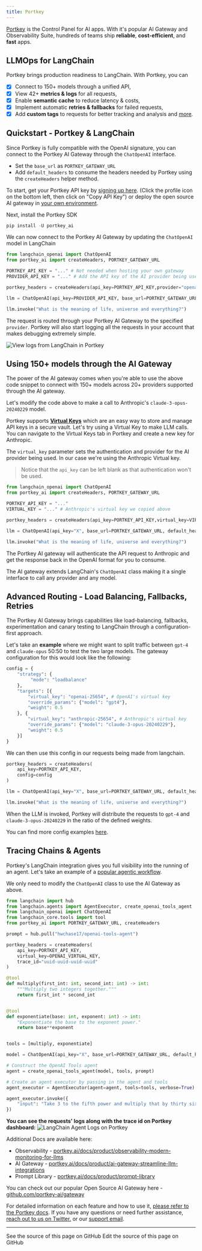 ```yaml
---
title: Portkey
---
```


[Portkey](https://portkey.ai) is the Control Panel for AI apps. With it's popular AI Gateway and Observability Suite, hundreds of teams ship **reliable**, **cost-efficient**, and **fast** apps.

## LLMOps for LangChain

Portkey brings production readiness to LangChain. With Portkey, you can

- [x] Connect to 150+ models through a unified API,
- [x] View 42+ **metrics & logs** for all requests,
- [x] Enable **semantic cache** to reduce latency & costs,
- [x] Implement automatic **retries & fallbacks** for failed requests,
- [x] Add **custom tags** to requests for better tracking and analysis and [more](https://portkey.ai/docs).

## Quickstart - Portkey & LangChain

Since Portkey is fully compatible with the OpenAI signature, you can connect to the Portkey AI Gateway through the `ChatOpenAI` interface.

- Set the `base_url` as `PORTKEY_GATEWAY_URL`
- Add `default_headers` to consume the headers needed by Portkey using the `createHeaders` helper method.

To start, get your Portkey API key by [signing up here](https://app.portkey.ai/signup). (Click the profile icon on the bottom left, then click on "Copy API Key") or deploy the open source AI gateway in [your own environment](https://github.com/Portkey-AI/gateway/blob/main/docs/installation-deployments.md).

Next, install the Portkey SDK

```python
pip install -U portkey_ai
```

We can now connect to the Portkey AI Gateway by updating the `ChatOpenAI` model in LangChain

```python
from langchain_openai import ChatOpenAI
from portkey_ai import createHeaders, PORTKEY_GATEWAY_URL

PORTKEY_API_KEY = "..." # Not needed when hosting your own gateway
PROVIDER_API_KEY = "..." # Add the API key of the AI provider being used

portkey_headers = createHeaders(api_key=PORTKEY_API_KEY,provider="openai")

llm = ChatOpenAI(api_key=PROVIDER_API_KEY, base_url=PORTKEY_GATEWAY_URL, default_headers=portkey_headers)

llm.invoke("What is the meaning of life, universe and everything?")
```

The request is routed through your Portkey AI Gateway to the specified `provider`. Portkey will also start logging all the requests in your account that makes debugging extremely simple.

![View logs from LangChain in Portkey](https://assets.portkey.ai/docs/langchain-logs.gif)

## Using 150+ models through the AI Gateway

The power of the AI gateway comes when you're able to use the above code snippet to connect with 150+ models across 20+ providers supported through the AI gateway.

Let's modify the code above to make a call to Anthropic's `claude-3-opus-20240229` model.

Portkey supports **[Virtual Keys](https://docs.portkey.ai/docs/product/ai-gateway-streamline-llm-integrations/virtual-keys)** which are an easy way to store and manage API keys in a secure vault. Let's try using a Virtual Key to make LLM calls. You can navigate to the Virtual Keys tab in Portkey and create a new key for Anthropic.

The `virtual_key` parameter sets the authentication and provider for the AI provider being used. In our case we're using the Anthropic Virtual key.

> Notice that the `api_key` can be left blank as that authentication won't be used.

```python
from langchain_openai import ChatOpenAI
from portkey_ai import createHeaders, PORTKEY_GATEWAY_URL

PORTKEY_API_KEY = "..."
VIRTUAL_KEY = "..." # Anthropic's virtual key we copied above

portkey_headers = createHeaders(api_key=PORTKEY_API_KEY,virtual_key=VIRTUAL_KEY)

llm = ChatOpenAI(api_key="X", base_url=PORTKEY_GATEWAY_URL, default_headers=portkey_headers, model="claude-3-opus-20240229")

llm.invoke("What is the meaning of life, universe and everything?")
```

The Portkey AI gateway will authenticate the API request to Anthropic and get the response back in the OpenAI format for you to consume.

The AI gateway extends LangChain's `ChatOpenAI` class making it a single interface to call any provider and any model.

## Advanced Routing - Load Balancing, Fallbacks, Retries

The Portkey AI Gateway brings capabilities like load-balancing, fallbacks, experimentation and canary testing to LangChain through a configuration-first approach.

Let's take an **example** where we might want to split traffic between `gpt-4` and `claude-opus` 50:50 to test the two large models. The gateway configuration for this would look like the following:

```python
config = {
    "strategy": {
         "mode": "loadbalance"
    },
    "targets": [{
        "virtual_key": "openai-25654", # OpenAI's virtual key
        "override_params": {"model": "gpt4"},
        "weight": 0.5
    }, {
        "virtual_key": "anthropic-25654", # Anthropic's virtual key
        "override_params": {"model": "claude-3-opus-20240229"},
        "weight": 0.5
    }]
}
```

We can then use this config in our requests being made from langchain.

```python
portkey_headers = createHeaders(
    api_key=PORTKEY_API_KEY,
    config=config
)

llm = ChatOpenAI(api_key="X", base_url=PORTKEY_GATEWAY_URL, default_headers=portkey_headers)

llm.invoke("What is the meaning of life, universe and everything?")
```

When the LLM is invoked, Portkey will distribute the requests to `gpt-4` and `claude-3-opus-20240229` in the ratio of the defined weights.

You can find more config examples [here](https://docs.portkey.ai/docs/api-reference/config-object#examples).

## **Tracing Chains & Agents**

Portkey's LangChain integration gives you full visibility into the running of an agent. Let's take an example of a [popular agentic workflow](https://python.langchain.com/docs/use_cases/tool_use/quickstart/#agents).

We only need to modify the `ChatOpenAI` class to use the AI Gateway as above.

```python
from langchain import hub
from langchain.agents import AgentExecutor, create_openai_tools_agent
from langchain_openai import ChatOpenAI
from langchain_core.tools import tool
from portkey_ai import PORTKEY_GATEWAY_URL, createHeaders

prompt = hub.pull("hwchase17/openai-tools-agent")

portkey_headers = createHeaders(
    api_key=PORTKEY_API_KEY,
    virtual_key=OPENAI_VIRTUAL_KEY,
    trace_id="uuid-uuid-uuid-uuid"
)

@tool
def multiply(first_int: int, second_int: int) -> int:
    """Multiply two integers together."""
    return first_int * second_int


@tool
def exponentiate(base: int, exponent: int) -> int:
    "Exponentiate the base to the exponent power."
    return base**exponent


tools = [multiply, exponentiate]

model = ChatOpenAI(api_key="X", base_url=PORTKEY_GATEWAY_URL, default_headers=portkey_headers, temperature=0)

# Construct the OpenAI Tools agent
agent = create_openai_tools_agent(model, tools, prompt)

# Create an agent executor by passing in the agent and tools
agent_executor = AgentExecutor(agent=agent, tools=tools, verbose=True)

agent_executor.invoke({
    "input": "Take 3 to the fifth power and multiply that by thirty six, then square the result"
})
```

**You can see the requests' logs along with the trace id on Portkey dashboard:**
![LangChain Agent Logs on Portkey](https://assets.portkey.ai/docs/agent_tracing.gif)

Additional Docs are available here:

- Observability - [portkey.ai/docs/product/observability-modern-monitoring-for-llms](https://portkey.ai/docs/product/observability-modern-monitoring-for-llms)
- AI Gateway - [portkey.ai/docs/product/ai-gateway-streamline-llm-integrations](https://portkey.ai/docs/product/ai-gateway-streamline-llm-integrations)
- Prompt Library - [portkey.ai/docs/product/prompt-library](https://portkey.ai/docs/product/prompt-library)

You can check out our popular Open Source AI Gateway here - [github.com/portkey-ai/gateway](https://github.com/portkey-ai/gateway)

For detailed information on each feature and how to use it, [please refer to the Portkey docs](https://portkey.ai/docs). If you have any questions or need further assistance, [reach out to us on Twitter.](https://twitter.com/portkeyai) or our [support email](mailto:hello@portkey.ai).

---

<CardGroup cols={2}>
  <Card title="View Source" icon="eye" href="https://github.com/langchain-ai/docs/blob/main/src/oss/python/integrations/providers/portkey/index.mdx">
    See the source of this page on GitHub
  </Card>
  <Card title="Edit Source" icon="pen-to-square" href="https://github.com/langchain-ai/docs/edit/main/src/oss/python/integrations/providers/portkey/index.mdx">
    Edit the source of this page on GitHub
  </Card>
</CardGroup>

